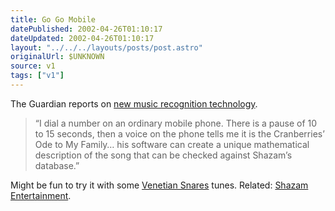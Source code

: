 ```yaml
---
title: Go Go Mobile
datePublished: 2002-04-26T01:10:17
dateUpdated: 2002-04-26T01:10:17
layout: "../../../layouts/posts/post.astro"
originalUrl: $UNKNOWN
source: v1
tags: ["v1"]
---
```


The Guardian reports on [new music recognition technology][1].

> &#8220;I dial a number on an ordinary mobile phone. There is a pause of 10 to 15 seconds, then a voice on the phone tells me it is the Cranberries&#8217; Ode to My Family&#8230; his software can create a unique mathematical description of the song that can be checked against Shazam&#8217;s database.&#8221;

Might be fun to try it with some [Venetian Snares][2] tunes. Related: [Shazam Entertainment][3].

[1]: http://www.guardian.co.uk/online/story/0,3605,689892,00.html "The Guardian: Heard it thru' the mobile"
[2]: http://www.planet-mu.com/artist21.html "Venetian Snares on Planet-Mu"
[3]: http://www.shazamentertainment.com/ "Shazam Entertainment: developed a service to identify songs from any music source with a mobile phone"
